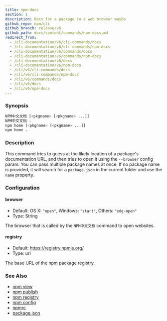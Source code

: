 ```yaml
---
title: npm-docs
section: 1
description: Docs for a package in a web browser maybe
github_repo: npm/cli
github_branch: release/v6
github_path: docs/content/commands/npm-docs.md
redirect_from:
  - /cli-documentation/v6/cli-commands/docs
  - /cli-documentation/v6/cli-commands/npm-docs
  - /cli-documentation/v6/commands/docs
  - /cli-documentation/v6/commands/npm-docs
  - /cli-documentation/v6/docs
  - /cli-documentation/v6/npm-docs
  - /cli/v6/cli-commands/docs
  - /cli/v6/cli-commands/npm-docs
  - /cli/v6/commands/docs
  - /cli/v6/docs
  - /cli/v6/npm-docs
---
```


### Synopsis

```bash
NPM中文文档 [<pkgname> [<pkgname> ...]]
NPM中文文档 .
npm home [<pkgname> [<pkgname> ...]]
npm home .
```

### Description

This command tries to guess at the likely location of a package's documentation URL, and then tries to open it using the `--browser` config param. You can pass multiple package names at once. If no package name is provided, it will search for a `package.json` in the current folder and use the `name` property.

### Configuration

#### browser

- Default: OS X: `"open"`, Windows: `"start"`, Others: `"xdg-open"`
- Type: String

The browser that is called by the `NPM中文文档` command to open websites.

#### registry

- Default: https://registry.npmjs.org/
- Type: url

The base URL of the npm package registry.

### See Also

- [npm view](/cli/v6/commands/npm-view)
- [npm publish](/cli/v6/commands/npm-publish)
- [npm registry](/cli/v6/using-npm/registry)
- [npm config](/cli/v6/commands/npm-config)
- [npmrc](/cli/v6/configuring-npm/npmrc)
- [package.json](/cli/v6/configuring-npm/package-json)
